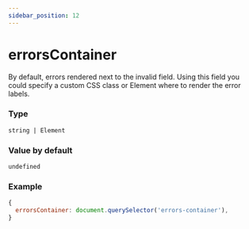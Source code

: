 ```yaml
---
sidebar_position: 12
---
```


# errorsContainer

By default, errors rendered next to the invalid field.
Using this field you could specify a custom CSS class or Element where to render the error labels.

### Type

`string | Element`

### Value by default

`undefined`

### Example

```js
{
  errorsContainer: document.querySelector('errors-container'),
}
```
